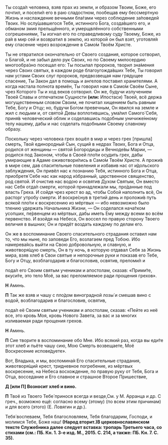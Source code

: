
Ты созда́л человека, взяв прах из земли, и образом Твоим, Боже, его почтил, и посели́л его в раю сладостном, пообещав ему бессмертную Жизнь и наслаждение вечными бла́гами через соблюдение за́поведей Твоих. Но ослу́шавшегося Тебя, истинного Бога, созда́вшего его, и обманом змия прельщённого, и умерщвлённого собственными согрешениями, Ты изгнал его по справедливому суду Твоему, Боже, из ра́я в мир сей и возвратил в землю, из которой он был взят, уготовля́я ему спасение через возрождение в Само́м Твоём Христе.

Ты не отвратился окончательно от Своего создания, которое сотворил, о Благо́й, и не забыл дело рук Своих, но по Своему милосердию многообра́зно посещал его: Ты посылал пророков, творил зна́мения через Своих святых, в каждом роде благоугожда́вших Тебе, Ты говорил нам устами Своих слуг пророков, предвозвещая нам грядущее спасение, Ты Закон дал в помощь и ангелов поставил хранителями. А когда настала полнота времён, Ты говорил нам в Само́м Своём Сыне, чрез Которого Ты и ход веков сотворил. Он же, будучи излучением Твоей Славы и отпечатком Сущности **(или:** Ипостаси<R>)</R> Твоей, всё держа могущественным словом Своим, не почитал хищением быть равным Тебе, Богу и Отцу; но, будучи Богом превечным, Он явился на земле и жил с людьми и, от святой Девы воплотившись, ума́лил Самого́ Себя, приня́в человеческий облик и соделавшись подобным уничиже́нному телу нашему, дабы и нас соделать подобными Своему славному образу.

Поскольку через человека грех вошёл в мир и через грех <R>[</R>пришла<R>]</R> смерть, Твой единородный Сын, сущий в недрах Твоих, Бога и Отца, родился от женщины — святой Богородицы и Вечноде́вы Марии, — родился под Законом, чтобы в Своей пло́ти осудить грех, дабы умирающие в Адаме оживотвори́лись в Само́м Твоём Христе. А прожи́в в мире сем, дав спасительные повеления и избавив нас от и́дольского заблуждения, Он привёл нас к познанию Тебя, истинного Бога и Отца, приобретя́ Себе нас как народ и́збранный, царственное священство, род святой. И очистив нас водою и освятив Духом Святым, Он вместо нас Себя отда́л смерти, которой принадлежали мы, про́данные под власть Греха. И сойдя чрез крест во ад, чтобы Собой наполнить всё, Он расторг утробу смерти. И воскре́снув в третий день и проложи́в путь всякой пло́ти к воскресению из мёртвых — ибо невозможно было тлению удержать Начальника Жизни, — Он соделался нача́тком усопших, пе́рвенцем из мёртвых, дабы иметь Ему между всеми во всём первенство. И взойдя на Небеса, Он воссел по правую сторону Твоего величия в вышних; Он и придёт воздать каждому по делам его.

Он же в воспоминание Своего спасительного страдания оставил нам то, что мы ныне, по заповеди Его, возлагаем пред Тобою. Ибо намерева́ясь выйти на Свою добровольную, и славную, и животворя́щую смерть, Он в ту ночь, в которую отдавал Себя за Жизнь мира, взяв хлеб в Свои святые и непорочные руки и показав его Тебе, Богу и Отцу, возблагодарив и благословив, освятив, преломи́л и

пода́л его Своим святым ученикам и апостолам, сказав: «Прими́те, вкуси́те, это тело Моё, за вас преломляемое ради прощения грехов».

**Н** Аминь.

**П**  Так же взяв и чашу с пло́дом виноградной лозы́ и смешав вино с водой, возблагодарив и благословив, освятив,

пода́л её Своим святым ученикам и апостолам, сказав: «Пейте из неё все, это кровь Моя, кровь Нового Завета, за вас и за многих изливаемая ради прощения грехов.

**Н** Аминь.

**П** Сие творите в воспоминание обо Мне. Ибо всякий раз, когда вы еди́те этот хлеб и пьёте чашу сию, Мою Смерть возвещаете, Моё Воскресение испове́дуете».

Вот, Владыка, и мы, воспомина́я Его спасительные страдания, животворя́щий крест, тридневное погребение, из мёртвых воскресение, на Небеса восхождение, по правую руку от Тебя, Бога и Отца, восседание и Его славное и страшное Второе Пришествие,

**Д [или П] Возносит хлеб и вино.**

**П** Твоё из Твоего Тебе́ принося всегда и везде,<Tooltip><R>См. у М. Арранца и др. С греч., возможно ещё: согласно всему (этому) (по всем этим причинам) и для всего (этого) (Е. Ловягин и др.).</R></Tooltip>

Тебя́ воспеваем, Тебя благословляем, Тебя благодарим, Господи, и молимся Тебе, Боже наш! **(Народ вторит.)**<Tooltip>**В церковнославянском тексте Служебника далее следует вставка: тропарь Третьего часа, со стихами (см.: ПБ. Кн. 1. 3-е изд. М., 2015. С. 214, а также: ПБ. Кн. 7. С. 35).**</Tooltip>
